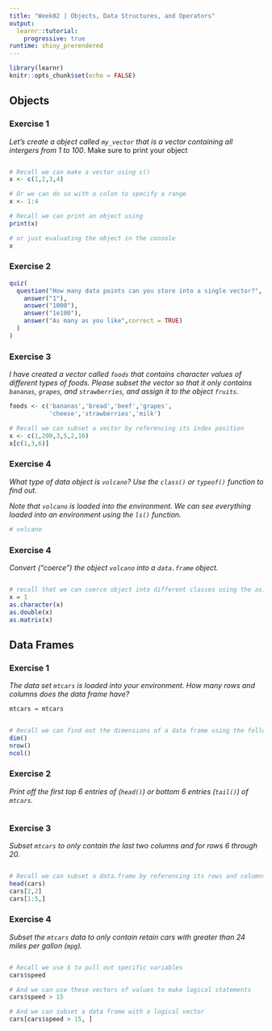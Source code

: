 ```yaml
---
title: "Week02 | Objects, Data Structures, and Operators"
output: 
  learnr::tutorial:
    progressive: true
runtime: shiny_prerendered
---
```


```r
library(learnr)
knitr::opts_chunk$set(echo = FALSE)
```


## Objects

### Exercise 1

*Let's create a object called `my_vector` that is a vector containing all intergers from 1 to 100*. Make sure to print your object

```r


```

```r
# Recall we can make a vector using c()
x <- c(1,2,3,4)

# Or we can do so with a colon to specify a range
x <- 1:4

# Recall we can print an object using 
print(x)

# or just evaluating the object in the console
x
```

### Exercise 2

```r
quiz(
  question("How many data points can you store into a single vector?",
    answer("1"),
    answer("1000"),
    answer("1e100"),
    answer("As many as you like",correct = TRUE)
  )
)
```


### Exercise 3

*I have created a vector called `foods` that contains character values of different types of foods. Please subset the vector so that it only contains `bananas`, `grapes`, and `strawberries`, and assign it to the object `fruits`.*


```r
foods <- c('bananas','bread','beef','grapes',
           'cheese','strawberries','milk')
```


```r
# Recall we can subset a vector by referencing its index position
x <- c(1,200,3,5,2,10)
x[c(1,3,6)]
```

### Exercise 4

*What type of data object is `volcano`? Use the `class()` or `typeof()` function to find out.*

*Note that `volcano` is loaded into the environment. We can see everything loaded into an environment using the `ls()` function.*

```r
# volcano


```


### Exercise 4

*Convert ("coerce") the object `volcano` into a `data.frame` object.*

```r

```


```r
# recall that we can coerce object into different classes using the as.___ functions
x = 1
as.character(x)
as.double(x)
as.matrix(x)
```


## Data Frames

### Exercise 1 

*The data set `mtcars` is loaded into your environment. How many rows and columns does the data frame have?*

```r
mtcars = mtcars
```


```r

```


```r
# Recall we can find out the dimensions of a data frame using the following functions
dim()
nrow()
ncol()
```


### Exercise 2

*Print off the first top 6 entries of (`head()`) or bottom 6 entries (`tail()`) of `mtcars`.*

```r

```


### Exercise 3

*Subset `mtcars` to only contain the last two columns and for rows 6 through 20.*

```r

```


```r
# Recall we can subset a data.frame by referencing its rows and columns
head(cars)
cars[2,2]
cars[1:5,]
```


### Exercise 4

*Subset the `mtcars` data to only contain retain cars with greater than $24$ miles per gallon (`mpg`).*

```r

```

```r
# Recall we use $ to pull out specific variables
cars$speed

# And we can use these vectors of values to make logical statements
cars$speed > 15

# And we can subset a data frame with a logical vector
cars[cars$speed > 15, ]
```
